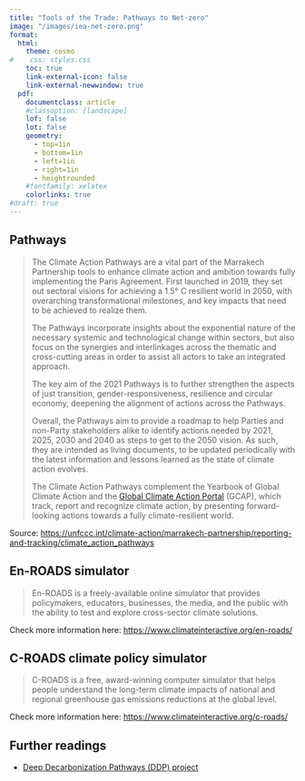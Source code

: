 ```yaml
---
title: "Tools of the Trade: Pathways to Net-zero"
image: "/images/iea-net-zero.png"
format: 
  html: 
    theme: cosmo
#    css: styles.css
    toc: true
    link-external-icon: false
    link-external-newwindow: true
  pdf: 
    documentclass: article
    #classoption: [landscape]
    lof: false
    lot: false
    geometry:
      - top=1in
      - bottom=1in
      - left=1in
      - right=1in
      - heightrounded
    #fontfamily: xelatex
    colorlinks: true
#draft: true
---
```


## Pathways

>The Climate Action Pathways are a vital part of the Marrakech Partnership tools to enhance climate action and ambition towards fully implementing the Paris Agreement. First launched in 2019, they set out sectoral visions for achieving a 1.5° C resilient world in 2050, with overarching transformational milestones, and key impacts that need to be achieved to realize them.
>
>The Pathways incorporate insights about the exponential nature of the necessary systemic and technological change within sectors, but also focus on the synergies and interlinkages across the thematic and cross-cutting areas in order to assist all actors to take an integrated approach.
>
>The key aim of the 2021 Pathways is to further strengthen the aspects of just transition, gender-responsiveness, resilience and circular economy, deepening the alignment of actions across the Pathways.
>
Overall, the Pathways aim to provide a roadmap to help Parties and non-Party stakeholders alike to identify actions needed by 2021, 2025, 2030 and 2040 as steps to get to the 2050 vision. As such, they are intended as living documents, to be updated periodically with the latest information and lessons learned as the state of climate action evolves.
>
>The Climate Action Pathways complement the Yearbook of Global Climate Action and the [Global Climate Action Portal](https://climateaction.unfccc.int/) (GCAP), which track, report and recognize climate action, by presenting forward-looking actions towards a fully climate-resilient world.

Source: <https://unfccc.int/climate-action/marrakech-partnership/reporting-and-tracking/climate_action_pathways>


## En-ROADS simulator

>En-ROADS is a freely-available online simulator that provides policymakers, educators, businesses, the media, and the public with the ability to test and explore cross-sector climate solutions.

Check more information here: <https://www.climateinteractive.org/en-roads/>


## C-ROADS climate policy simulator

>C-ROADS is a free, award-winning computer simulator that helps people understand the long-term climate impacts of national and regional greenhouse gas emissions reductions at the global level.

Check more information here: <https://www.climateinteractive.org/c-roads/>



## Further readings

- [Deep Decarbonization Pathways (DDP) project](https://ddpinitiative.org/)  
